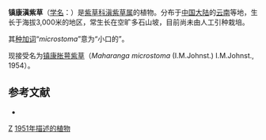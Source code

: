 {{Speciesbox
| taxon = Onosma microstoma
| authority = I.M.Johnst., 1951
}}

'''镇康滇紫草'''（[[学名|学名]]：{{lang|la|''Onosma microstoma''}}）是[[紫草科|紫草科]][[滇紫草属|滇紫草属]]的植物。分布于[[中国大陆|中国大陆]]的[[云南|云南]]等地，生长于海拔3,000米的地区，常生长在空旷多石山坡，目前尚未由人工引种栽培。

其[[种加词|种加词]]“''microstoma''”意为“小口的”。

现接受名为[[镇康胀萼紫草|镇康胀萼紫草]]（''Maharanga microstoma'' (I.M.Johnst.) I.M.Johnst., 1954）。

== 参考文献 ==
<div class="references-small">
* {{cite web| url =http://www.bioinfo.cn/db05/KmzwSpecies.php?action=view&id=30760| title =镇康滇紫草| work =《中国高等植物数据库全库》| publisher =中国科学院微生物研究所| author =昆明植物研究所| accessdate =2009-02-26| deadurl =yes| archiveurl =https://web.archive.org/web/20160305015246/http://www.bioinfo.cn/db05/KmzwSpecies.php?action=view&id=30760| archivedate =2016-03-05}}
</div>
{{Taxonbar|from=Q15232862}}

[[Category:滇紫草属|Z]]
[[Category:1951年描述的植物|1951年描述的植物]]


{{植物小作品}}